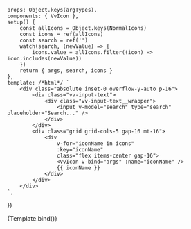 
<Meta
	title="Components/Icon/Collection"
	component={VvIcon}
	args={defaultArgs}
	argTypes={argTypes}
/>

	props: Object.keys(argTypes),
	components: { VvIcon },
	setup() {
		const allIcons = Object.keys(NormalIcons)
		const icons = ref(allIcons)
		const search = ref('')
		watch(search, (newValue) => {
			icons.value = allIcons.filter((icon) => icon.includes(newValue))
		})
		return { args, search, icons }
	},
	template: /*html*/ `
		<div class="absolute inset-0 overflow-y-auto p-16">
			<div class="vv-input-text">
				<div class="vv-input-text__wrapper">
					<input v-model="search" type="search" placeholder="Search..." />
				</div>
			</div>
			<div class="grid grid-cols-5 gap-16 mt-16">
				<div
					v-for="iconName in icons"
					:key="iconName"
					class="flex items-center gap-16">
					<VvIcon v-bind="args" :name="iconName" />
					{{ iconName }}
				</div>
			</div>
		</div>
	`,
})

<Canvas>
	<Story
		name="Collection"
		argTypes={{
			name: {
				control: {
					disable: true,
				},
			},
			src: {
				control: {
					disable: true,
				},
			},
			svg: {
				control: {
					disable: true,
				},
			},
		}}
	>
		{Template.bind()}
	</Story>
</Canvas>
